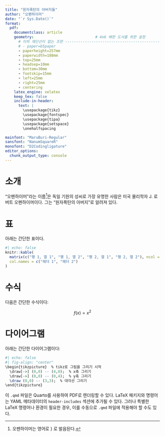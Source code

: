 ```yaml
---
title: "원자폭탄의 아버지들"
author: "오펜하이머"
date: "`r Sys.Date()`"
format: 
  pdf:
    documentclass: article
    geometry:                            # 4x6 배판 도서를 위한 설정
      # 이하 재단선이 없는 조판 ----------------------------------------------     
      # - paper=b5paper
      - paperheight=257mm
      - paperwidth=188mm
      - top=25mm    
      - headsep=10mm  
      - bottom=30mm     
      - footskip=15mm           
      - left=25mm
      - right=25mm
      - centering       
    latex_engine: xelatex
    keep_tex: false
    include-in-header:
      text: |    
        \usepackage{tikz}
        \usepackage{fontspec}
        \usepackage{tipa}
        \usepackage{setspace}
        \onehalfspacing

mainfont: "MaruBuri-Regular"
sansfont: "NanumSquareR"
monofont: "D2Codingligature"
editor_options: 
  chunk_output_type: console
---
```


# 소개

"오펜하이머"라는 이름[^1]은 독일 기원의 성씨로 가장 유명한 사람은 미국 물리학자 J. 로버트 오펜하이머이다. 그는 "원자폭탄의 아버지"로 알려져 있다.

[^1]: 오펜하이머는 영어로 \textipa{/ˈɑpənˌhaɪmər}} 로 발음된다.



# 표

아래는 간단한 표이다.

```r
#| echo: false
knitr::kable(
  matrix(c("행 1, 열 1", "행 1, 열 2", "행 2, 열 1", "행 2, 열 2"), ncol = 2),
  col.names = c("헤더 1", "헤더 2")
)
```


# 수식

다음은 간단한 수식이다:

$$
  f(x) = x^2
$$

# 다이어그램

아래는 간단한 다이어그램이다:

```r
#| echo: false
#| fig-align: "center"
\begin{tikzpicture}  % tikz로 그림을 그리기 시작
  \draw[->] (0,0) -- (4,0);  % x축 그리기
  \draw[->] (0,0) -- (0,4);  % y축 그리기
  \draw (0,0) -- (3,3);  % 대각선 그리기
\end{tikzpicture}
```

이 `.qmd` 파일은 Quarto를 사용하여 PDF로 렌더링할 수 있다. LaTeX 패키지와 명령어는 YAML 메타데이터의 `header-includes` 섹션에 추가될 수 있다. 그러나 특별한 LaTeX 명령어나 환경이 필요한 경우, 이를 수동으로 `.qmd` 파일에 적용해야 할 수도 있다.
